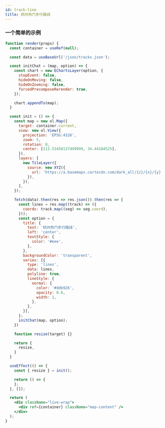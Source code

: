 ```yaml
---
id: track-line
title: 杭州热门步行路线
---
```


### 一个简单的示例

```jsx live
function render(props) {
  const container = useRef(null);

  const data = useBaseUrl('/json/tracks.json');

  const initChat = (map, option) => {
    const chart = new EChartsLayer(option, {
      stopEvent: false,
      hideOnMoving: false,
      hideOnZooming: false,
      forcedPrecomposeRerender: true,
    });

    chart.appendTo(map);
  }

  const init = () => {
    const map = new ol.Map({
      target: container.current,
      view: new ol.View({
        projection: 'EPSG:4326',
        zoom: 5,
        rotation: 0,
        center: [113.53450137499999, 34.44104525],
      }),
      layers: [
        new TileLayer({
          source: new XYZ({
            url: 'https://a.basemaps.cartocdn.com/dark_all/{z}/{x}/{y}.png',
          }),
        }),
      ],
    });

    fetch(data).then(res => res.json()).then(res => {
      const lines = res.map((track) => ({
        coords: track.map((seg) => seg.coord),
      }));
      const option = {
        title: {
          text: '杭州热门步行路线',
          left: 'center',
          textStyle: {
            color: '#eee',
          },
        },
        backgroundColor: 'transparent',
        series: [{
          type: 'lines',
          data: lines,
          polyline: true,
          lineStyle: {
            normal: {
              color: '#ddb926',
              opacity: 0.6,
              width: 1,
            },
          },
        }],
      };
      initChat(map, option);
    })

    function resize(target) {}

    return {
      resize,
    }
  }

  useEffect(() => {
    const { resize } = init();

    return () => {
    };
  }, []);

  return (
    <div className="live-wrap">
      <div ref={container} className="map-content" />
    </div>
  );
}
```
